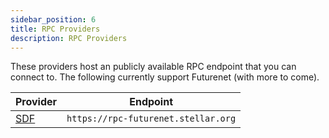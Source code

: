 ```yaml
---
sidebar_position: 6
title: RPC Providers
description: RPC Providers
---
```


These providers host an publicly available RPC endpoint that you can connect to. The following currently support Futurenet (with more to come).


| Provider         |  Endpoint                                  |
| :----------------- | ---------------------------------------- |
| [SDF](http://www.stellar.org) | `https://rpc-futurenet.stellar.org` |
